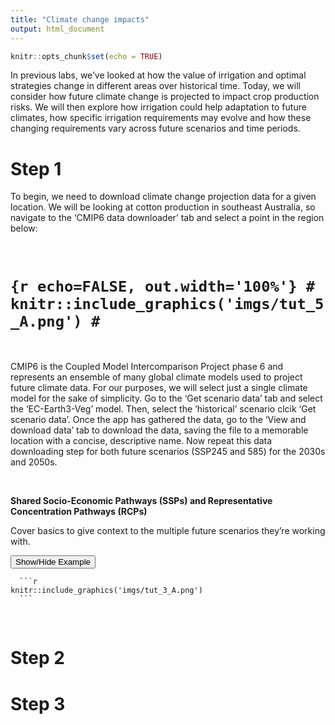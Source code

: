 ```yaml
---
title: "Climate change impacts"
output: html_document
---
```


```r
knitr::opts_chunk$set(echo = TRUE)
```

In previous labs, we've looked at how the value of irrigation and optimal strategies change in different areas over historical time. Today, we will consider how future climate change is projected to impact crop production risks. We will then explore how irrigation could help adaptation to future climates, how specific irrigation requirements may evolve and how these changing requirements vary across future scenarios and time periods. 

# Step 1
To begin, we need to download climate change projection data for a given location. We will be looking at cotton production in southeast Australia, so navigate to the 'CMIP6 data downloader' tab and select a point in the region below:

\

# ```{r echo=FALSE, out.width='100%'}
# knitr::include_graphics('imgs/tut_5_A.png')
# ```

\

CMIP6 is the Coupled Model Intercomparison Project phase 6 and represents an ensemble of many global climate models used to project future climate data. For our purposes, we will select just a single climate model for the sake of simplicity. Go to the 'Get scenario data' tab and select the 'EC-Earth3-Veg' model. Then, select the 'historical' scenario clcik 'Get scenario data'. Once the app has gathered the data, go to the 'View and download data' tab to download the data, saving the file to a memorable location with a concise, descriptive name. Now repeat this data downloading step for both future scenarios (SSP245 and 585) for the 2030s and 2050s. 

\

:::: {.infobox .info data-latex="{info}"}
**Shared Socio-Economic Pathways (SSPs) and Representative Concentration Pathways (RCPs)**

Cover basics to give context to the multiple future scenarios they're working with.

<button class="btn btn-primary" data-toggle="collapse" data-target="#BlockName"> Show/Hide Example </button>  
  <div id="BlockName" class="collapse">  
    
      ```r
    knitr::include_graphics('imgs/tut_3_A.png')
      ```
  
  </div>

::::

\

# Step 2


# Step 3
